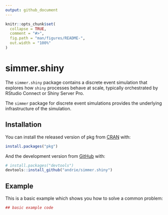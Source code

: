 ```yaml
---
output: github_document
---
```


<!-- README.md is generated from README.Rmd. Please edit that file -->

```r
knitr::opts_chunk$set(
  collapse = TRUE,
  comment = "#>",
  fig.path = "man/figures/README-",
  out.width = "100%"
)
```
# simmer.shiny

The `simmer.shiny` package contains a discrete event simulation that explores how `shiny` processes behave at scale, typically orchestrated by RStudio Connect or Shiny Server Pro.

The `simmer` package for discrete event simulations provides the underlying infrastructure of the simulation.

## Installation

You can install the released version of pkg from [CRAN](https://CRAN.R-project.org) with:

``` r
install.packages("pkg")
```

And the development version from [GitHub](https://github.com/andrie/simmer.shiny) with:

``` r
# install.packages("devtools")
devtools::install_github("andrie/simmer.shiny")
```
## Example

This is a basic example which shows you how to solve a common problem:

```r
## basic example code
```

